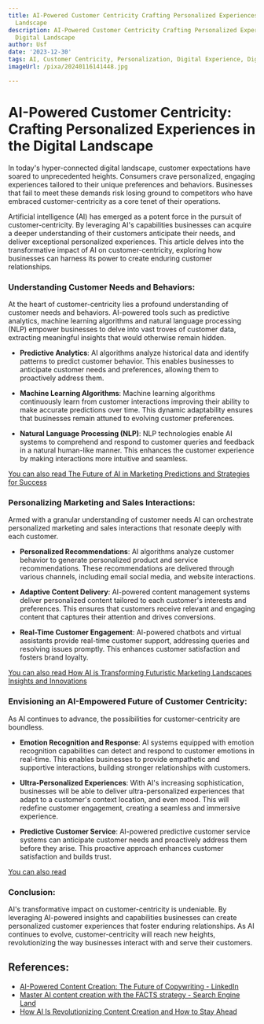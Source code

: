 ```yaml
---
title: AI-Powered Customer Centricity Crafting Personalized Experiences in the Digital
  Landscape
description: AI-Powered Customer Centricity Crafting Personalized Experiences in the
  Digital Landscape
author: Usf
date: '2023-12-30'
tags: AI, Customer Centricity, Personalization, Digital Experience, Digital Transformation
imageUrl: /pixa/20240116141448.jpg

---
```

# AI-Powered Customer Centricity:  Crafting Personalized Experiences in the Digital Landscape

In today's hyper-connected digital landscape, customer expectations have soared to unprecedented heights. Consumers  crave personalized, engaging experiences tailored  to their unique preferences and behaviors. Businesses that fail to meet these demands risk  losing  ground to  competitors  who have embraced customer-centricity  as a  core tenet of their  operations.

Artificial intelligence (AI) has emerged as  a potent force in the pursuit of customer-centricity. By leveraging AI's capabilities  businesses can acquire a deeper understanding of their customers anticipate their needs, and deliver exceptional personalized experiences. This article  delves into the transformative impact of AI on customer-centricity, exploring how businesses can harness its power to create enduring customer relationships.

### Understanding Customer Needs and Behaviors:

At the  heart of customer-centricity lies a profound understanding of customer needs  and behaviors. AI-powered tools such as predictive analytics, machine learning  algorithms and natural language processing (NLP) empower businesses to delve into vast troves of customer data,  extracting meaningful insights that would otherwise remain hidden.

- **Predictive Analytics**: AI algorithms analyze historical data and identify patterns to predict customer behavior.  This  enables businesses to anticipate customer needs and  preferences, allowing them to proactively address them.


- **Machine Learning Algorithms**:  Machine learning algorithms continuously  learn from customer interactions  improving their ability to make accurate predictions over time. This dynamic adaptability ensures that businesses remain attuned to evolving customer preferences.


- **Natural Language Processing (NLP)**: NLP technologies enable AI systems to comprehend and respond  to customer queries and feedback in a natural human-like manner.  This enhances the customer experience by making interactions more intuitive and seamless.

[You can also read The Future of AI in Marketing Predictions and Strategies for  Success](The%20Future%20of%20AI%20in%20Marketing%20Predictions%20and%20Strategies%20for%20Success)


### Personalizing Marketing and Sales Interactions:

Armed  with a granular understanding of customer needs AI can orchestrate personalized marketing and sales interactions that resonate deeply with each customer.

- **Personalized Recommendations**: AI algorithms analyze customer behavior to generate personalized product and service recommendations. These recommendations are delivered through various channels, including email social media, and website interactions.


- **Adaptive  Content Delivery**: AI-powered content management  systems deliver personalized content tailored to each customer's interests and preferences. This ensures  that customers receive relevant and engaging content that captures their  attention and drives conversions.


- **Real-Time  Customer  Engagement**:  AI-powered chatbots and virtual assistants provide real-time customer support, addressing queries and resolving issues  promptly. This enhances customer satisfaction and fosters brand loyalty.

[You can  also read How AI is Transforming Futuristic Marketing Landscapes Insights  and Innovations](How%20AI%20is%20Transforming%20Futuristic%20Marketing%20Landscapes%20Insights%20and%20Innovations)


### Envisioning an AI-Empowered Future of Customer  Centricity:

As  AI continues to advance, the possibilities for customer-centricity are  boundless.

- **Emotion Recognition and Response**: AI systems equipped with emotion recognition capabilities can detect and respond to customer  emotions in real-time. This enables businesses to provide empathetic and supportive interactions, building stronger relationships with customers.


- **Ultra-Personalized Experiences**: With AI's increasing sophistication, businesses will be able to deliver ultra-personalized experiences that  adapt to  a customer's context location, and even mood. This will redefine customer engagement, creating a seamless and immersive experience.


- **Predictive Customer Service**: AI-powered predictive customer service systems can anticipate customer needs and proactively address  them before they arise.  This proactive approach enhances customer satisfaction and  builds trust.

[You can also read ]()


###  Conclusion:

AI's  transformative  impact on  customer-centricity is undeniable. By leveraging AI-powered insights and capabilities businesses can  create personalized customer  experiences that foster enduring relationships. As AI  continues to evolve, customer-centricity  will reach  new heights, revolutionizing the way businesses interact with and serve their  customers.

## References:
- [AI-Powered Content Creation: The Future of Copywriting - LinkedIn](https://www.linkedin.com/pulse/ai-powered-content-creation-future-cfukc)
- [Master AI content creation with the FACTS strategy - Search Engine Land](https://searchengineland.com/master-ai-content-creation-with-the-facts-strategy-429616)
- [How AI Is Revolutionizing Content Creation and How to Stay Ahead](https://rockcontent.com/blog/ai-content-creation/)
